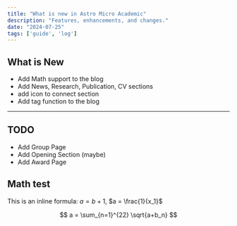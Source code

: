 ```yaml
---
title: "What is new in Astro Micro Academic"
description: "Features, enhancements, and changes."
date: "2024-07-25"
tags: ['guide', 'log']
---
```


## What is New

- Add Math support to the blog
- Add News, Research, Publication, CV sections
- add icon to connect section
- Add tag function to the blog

---

## TODO

- Add Group Page
- Add Opening Section (maybe)
- Add Award Page 

## Math test

This is an inline formula: $a = b+1$, $a = \frac{1}{x_1}$

$$
a = \sum_{n=1}^{22} \sqrt{a+b_n}
$$
